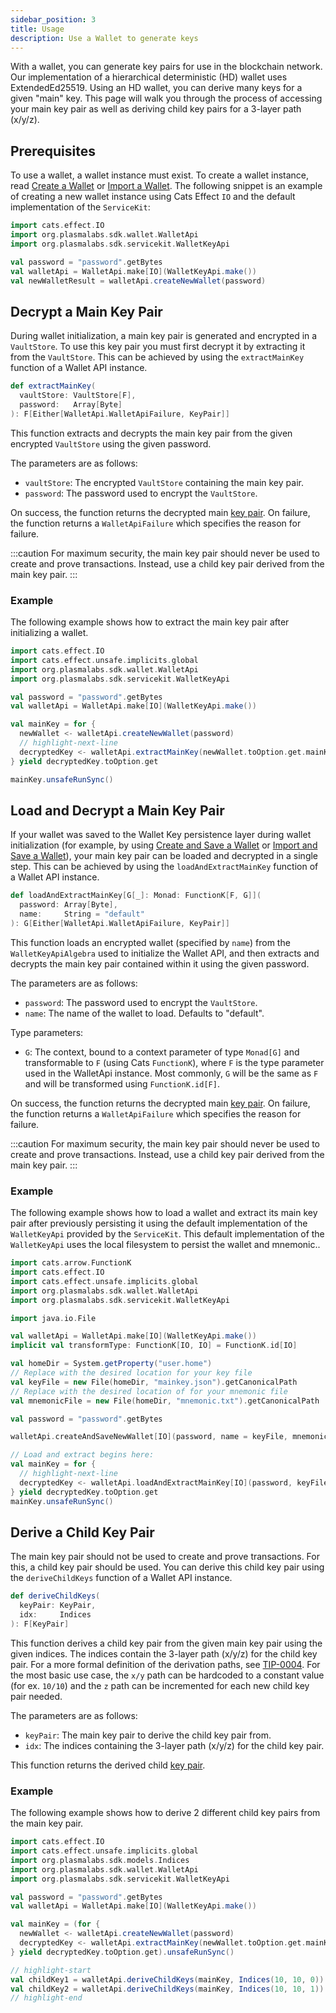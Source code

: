 ```yaml
---
sidebar_position: 3
title: Usage
description: Use a Wallet to generate keys
---
```



With a wallet, you can generate key pairs for use in the blockchain network. Our implementation
of a hierarchical deterministic (HD) wallet uses ExtendedEd25519. Using an HD wallet, you can derive many keys for a given "main" key.
This page will walk you through the process of accessing your main key pair as well as deriving child key pairs for a
3-layer path (x/y/z).

## Prerequisites

To use a wallet, a wallet instance must exist. To create a wallet instance, read [Create a Wallet](./create)
or [Import a Wallet](./import). The following snippet is an example of creating a new wallet instance using Cats Effect
`IO` and the default implementation of
the <ScaladocLink path="co/topl/brambl/servicekit/index.html"><code>ServiceKit</code></ScaladocLink>:

```scala
import cats.effect.IO
import org.plasmalabs.sdk.wallet.WalletApi
import org.plasmalabs.sdk.servicekit.WalletKeyApi

val password = "password".getBytes
val walletApi = WalletApi.make[IO](WalletKeyApi.make())
val newWalletResult = walletApi.createNewWallet(password)
```

## Decrypt a Main Key Pair

During wallet initialization, a main key pair is generated and encrypted in a `VaultStore`. To use this key pair
you must first decrypt it by extracting it from the `VaultStore`. This can be achieved by using
the <ScaladocLink path="co/topl/brambl/wallet/WalletApi.html#extractMainKey(VaultStore[F],Array[Byte]):F[Either[WalletApiFailure,KeyPair]]"><code>extractMainKey</code></ScaladocLink>
function of a Wallet API instance.

```scala
def extractMainKey(
  vaultStore: VaultStore[F],
  password:   Array[Byte]
): F[Either[WalletApi.WalletApiFailure, KeyPair]]
```

This function extracts and decrypts the main key pair from the given encrypted `VaultStore` using the given password.

The parameters are as follows:
- `vaultStore`: The encrypted `VaultStore` containing the main key pair.
- `password`: The password used to encrypt the `VaultStore`.

On success, the function returns the decrypted
main [key pair](https://github.com/Topl/protobuf-specs/blob/main/proto/quivr/models/shared.proto#L78). On failure, the function returns
a <ScaladocLink path="co/topl/brambl/wallet/WalletApi$$WalletApiFailure.html"><code>WalletApiFailure</code></ScaladocLink>
which specifies the reason for failure.

:::caution
For maximum security, the main key pair should never be used to create and prove transactions. Instead, use a
child key pair derived from the main key pair.
:::

### Example

The following example shows how to extract the main key pair after initializing a wallet.

```scala
import cats.effect.IO
import cats.effect.unsafe.implicits.global
import org.plasmalabs.sdk.wallet.WalletApi
import org.plasmalabs.sdk.servicekit.WalletKeyApi

val password = "password".getBytes
val walletApi = WalletApi.make[IO](WalletKeyApi.make())

val mainKey = for {
  newWallet <- walletApi.createNewWallet(password)
  // highlight-next-line
  decryptedKey <- walletApi.extractMainKey(newWallet.toOption.get.mainKeyVaultStore, password)
} yield decryptedKey.toOption.get

mainKey.unsafeRunSync()
```

## Load and Decrypt a Main Key Pair

If your wallet was saved to the Wallet Key persistence layer during wallet initialization (for example, by
using [Create and Save a Wallet](./create#create-and-save-a-wallet) or [Import and Save a Wallet](./import#import-and-save-a-wallet)),
your main key pair can be loaded and decrypted in a single step. This can be achieved by using
the <ScaladocLink path="co/topl/brambl/wallet/WalletApi.html#loadAndExtractMainKey[G[_]](Array[Byte],String)(Monad[G],ToMonad[G]):G[Either[WalletApiFailure,KeyPair]]"><code>loadAndExtractMainKey</code></ScaladocLink>
function of a Wallet API instance.

```scala
def loadAndExtractMainKey[G[_]: Monad: FunctionK[F, G]](
  password: Array[Byte],
  name:     String = "default"
): G[Either[WalletApi.WalletApiFailure, KeyPair]]
```

This function loads an encrypted wallet (specified by `name`) from the `WalletKeyApiAlgebra` used to initialize the
Wallet API, and then extracts and decrypts the main key pair contained within it using the given password.

The parameters are as follows:
- `password`: The password used to encrypt the `VaultStore`.
- `name`: The name of the wallet to load. Defaults to "default".

Type parameters:
- `G`: The context, bound to a context parameter of type `Monad[G]` and transformable to `F` (using Cats `FunctionK`),
where `F` is the type parameter used in the WalletApi instance. Most commonly, `G` will be the same as `F` and will be transformed
using `FunctionK.id[F]`.

On success, the function returns the decrypted
main [key pair](https://github.com/Topl/protobuf-specs/blob/main/proto/quivr/models/shared.proto#L78). On failure, the function returns
a <ScaladocLink path="co/topl/brambl/wallet/WalletApi$$WalletApiFailure.html"><code>WalletApiFailure</code></ScaladocLink>
which specifies the reason for failure.

:::caution
For maximum security, the main key pair should never be used to create and prove transactions. Instead, use a
child key pair derived from the main key pair.
:::

### Example

The following example shows how to load a wallet and extract its main key pair after previously persisting it using
the default implementation of the `WalletKeyApi` provided by
the <ScaladocLink path="co/topl/brambl/servicekit/index.html"><code>ServiceKit</code></ScaladocLink>. This default implementation
of the `WalletKeyApi` uses the local filesystem to persist the wallet and mnemonic..

```scala
import cats.arrow.FunctionK
import cats.effect.IO
import cats.effect.unsafe.implicits.global
import org.plasmalabs.sdk.wallet.WalletApi
import org.plasmalabs.sdk.servicekit.WalletKeyApi

import java.io.File

val walletApi = WalletApi.make[IO](WalletKeyApi.make())
implicit val transformType: FunctionK[IO, IO] = FunctionK.id[IO]

val homeDir = System.getProperty("user.home")
// Replace with the desired location for your key file
val keyFile = new File(homeDir, "mainkey.json").getCanonicalPath
// Replace with the desired location of for your mnemonic file
val mnemonicFile = new File(homeDir, "mnemonic.txt").getCanonicalPath

val password = "password".getBytes

walletApi.createAndSaveNewWallet[IO](password, name = keyFile, mnemonicName = mnemonicFile).unsafeRunSync()

// Load and extract begins here:
val mainKey = for {
  // highlight-next-line
  decryptedKey <- walletApi.loadAndExtractMainKey[IO](password, keyFile)
} yield decryptedKey.toOption.get
mainKey.unsafeRunSync()
```

## Derive a Child Key Pair

The main key pair should not be used to create and prove transactions. For this, a child key pair should be used.
You can derive this child key pair using
the <ScaladocLink path="co/topl/brambl/wallet/WalletApi.html#deriveChildKeys(KeyPair,Indices):F[KeyPair]"><code>deriveChildKeys</code></ScaladocLink>
function of a Wallet API instance.

```scala
def deriveChildKeys(
  keyPair: KeyPair,
  idx:     Indices
): F[KeyPair]
```

This function derives a child key pair from the given main key pair using the given indices. The indices contain the
3-layer path (x/y/z) for the child key pair. For a more formal definition of the derivation paths,
see [TIP-0004](https://github.com/Topl/tips/tree/main/TIP-0004). For the most basic use case, the `x/y` path can be hardcoded
to a constant value (for ex. `10/10`) and the `z` path can be incremented for each new child key pair needed.

The parameters are as follows:
- `keyPair`: The main key pair to derive the child key pair from.
- `idx`: The indices containing the 3-layer path (x/y/z) for the child key pair.

This function returns the derived child [key pair](https://github.com/Topl/protobuf-specs/blob/main/proto/quivr/models/shared.proto#L78).

### Example

The following example shows how to derive 2 different child key pairs from the main key pair.

```scala
import cats.effect.IO
import cats.effect.unsafe.implicits.global
import org.plasmalabs.sdk.models.Indices
import org.plasmalabs.sdk.wallet.WalletApi
import org.plasmalabs.sdk.servicekit.WalletKeyApi

val password = "password".getBytes
val walletApi = WalletApi.make[IO](WalletKeyApi.make())

val mainKey = (for {
  newWallet <- walletApi.createNewWallet(password)
  decryptedKey <- walletApi.extractMainKey(newWallet.toOption.get.mainKeyVaultStore, password)
} yield decryptedKey.toOption.get).unsafeRunSync()

// highlight-start
val childKey1 = walletApi.deriveChildKeys(mainKey, Indices(10, 10, 0)).unsafeRunSync()
val childKey2 = walletApi.deriveChildKeys(mainKey, Indices(10, 10, 1)).unsafeRunSync()
// highlight-end
```

